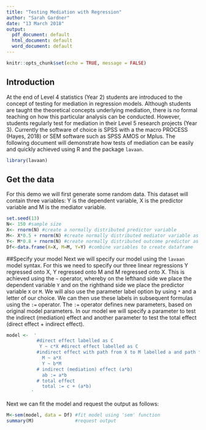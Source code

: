 ---
title: "Testing Mediation with Regression"
author: "Sarah Gardner"
date: "13 March 2018"
output:
  pdf_document: default
  html_document: default
  word_document: default
---

```{r setup, include=FALSE}
knitr::opts_chunk$set(echo = TRUE, message = FALSE)
```

## Introduction

At the end of Level 4 statistics (Year 2) students are introduced to the concept of testing for mediation in regression models. Although students are taught the theoretical concepts underlying mediation, there is no formal teaching on how this particular analysis can be conducted. However, students regularly test for mediation in their Level 5 research projects (Year 3). Currently the software of choice is SPSS with a the macro PROCESS (Hayes, 2018) or SEM software such as SPSS AMOS or Mplus. The following document will demonstrate how tests of mediation can be easily and quickly achieved using R and the package `lavaan`.


```{r install_package, echo=TRUE, message=FALSE, warning=FALSE}
library(lavaan)
```

## Get the data

For this demo we will first generate some random data. This dataset will contain three variables: Y is the dependent variable, X is the predictor variable and M is the mediator variable. 

```{r dataset, echo=TRUE, message=FALSE, warning=FALSE}
set.seed(13)
N<- 150 #sample size
X<- rnorm(N) #create a normally distributed predictor variable
M<- X*0.5 + rnorm(N) #create normally distributed mediator variable as a function of X
Y<- M*0.8 + rnorm(N) #create normally distributed outcome predictor as a function of Y
Df<-data.frame(X=X, M=M, Y=Y) #combine variables to create dataframe 
```

##Specify your model 
Next we will specify our model using the `lavaan` model syntax. For this we need to specify our three linear regressions Y regressed onto X, Y regressed onto M and M regressed onto X. This is achieved using the `~` operator, whereby on the lefthand side we place the dependent variable `Y` and on the righthand side we place the predictor variable `X` or `M`. We will also use the parameter label option by using `*` and a letter of our choice. We can then use these labels in subsequent formulas using the `:=` operator. The `:=` operator defines new parameters, based on original model parameters. In our model we will specify a parameter to test the indirect (mediation) effect and another parameter to test the total effect (direct effect + indirect effect). 

```{r lavaan_model, echo=TRUE, message=FALSE, warning=FALSE}
model <-  '
           #direct effect labelled as C
            Y ~ c*X #direct effect labelled as C
           #indirect effect with path from X to M labelled a and path from M to Y labelled b.
             M ~ a*X
             Y ~ b*M
           # indirect (mediation) effect (a*b)
             ab := a*b
           # total effect
             total := c + (a*b)
         '
```

Next we can fit the model and request the output as follows:
```{r lavaan_fit_model, echo=TRUE, message=FALSE, warning=FALSE}
M<-sem(model, data = Df) #fit model using 'sem' function
summary(M)               #request output
```
